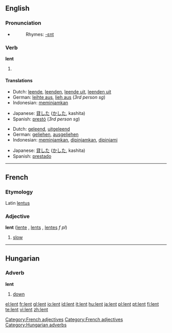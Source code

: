 {{see|Lent}}
==English==

===Pronunciation===
*{{IPA|/lεnt/}}
*:Rhymes: [[Rhymes:English:-ɛnt|-ɛnt]]

===Verb===
'''lent'''
# {{past of|[[lend]]}}

====Translations====
{{trans-top|past tense of lend}}
*Dutch: [[leende]], [[leenden]], [[leende uit]], [[leenden uit]]
*German: [[leihte aus]], [[lieh aus]] (''3rd person sg'')
*Indonesian: [[pinjam|meminjamkan]]
{{trans-mid}}
*Japanese: [[貸した]] ([[かした]], kashita)
*Spanish: [[prestó]] (''3rd person sg'')
{{trans-bottom}}

{{trans-top|past participle of lend}}
*Dutch: [[geleend]], [[uitgeleend]]
*German: [[geliehen]], [[ausgeliehen]]
*Indonesian: [[pinjam|meminjamkan]], [[pinjam|dipinjamkan]], [[pinjam|dipinjami]]
{{trans-mid}}
*Japanese: [[貸した]] ([[かした]], kashita)
*Spanish: [[prestado]]
{{trans-bottom}}

----

==French==
===Etymology===
Latin [[lentus]]
===Adjective===
'''lent''' {{m}} ([[lente]] {{f}}, [[lents]] {{p}}, [[lentes]] ''f pl'')

# [[slow]]

[[Category:French adjectives]]

----

==Hungarian==
===Adverb===
'''lent'''

#[[down]]

[[Category:French adjectives]]
[[Category:Hungarian adverbs]]

[[el:lent]]
[[fr:lent]]
[[gl:lent]]
[[io:lent]]
[[id:lent]]
[[it:lent]]
[[hu:lent]]
[[ja:lent]]
[[pl:lent]]
[[pt:lent]]
[[fi:lent]]
[[te:lent]]
[[vi:lent]]
[[zh:lent]]